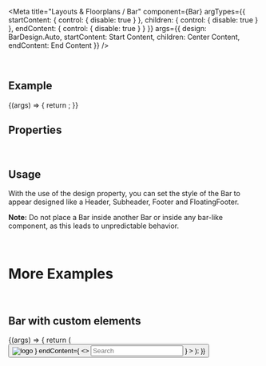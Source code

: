 
<Meta
  title="Layouts & Floorplans / Bar"
  component={Bar}
  argTypes={{
    startContent: { control: { disable: true } },
    children: { control: { disable: true } },
    endContent: { control: { disable: true } }
  }}
  args={{
    design: BarDesign.Auto,
    startContent: <span>Start Content</span>,
    children: <span>Center Content</span>,
    endContent: <span>End Content</span>
  }}
/>

<DocsHeader />

<br />

## Example

<Canvas>
  <Story name="Default">
    {(args) => {
      return <Bar {...args} />;
    }}
  </Story>
</Canvas>

## Properties

<ArgsTable story="." />

<br />

## Usage

With the use of the design property, you can set the style of the Bar to appear designed like a Header, Subheader, Footer and FloatingFooter.

**Note:** Do not place a Bar inside another Bar or inside any bar-like component, as this leads to unpredictable behavior.

<br />

# More Examples

<br />

## Bar with custom elements

<Canvas>
  <Story name="with custom elements">
    {(args) => {
      return (
        <Bar
          {...args}
          startContent={
            <>
              <Button icon="nav-back" design={ButtonDesign.Transparent} />
              <img
                src="https://raw.githubusercontent.com/SAP/ui5-webcomponents-react/master/assets/Logo.png"
                alt="logo"
                style={{ marginLeft: '6px', width: '120px' }}
              />
            </>
          }
          endContent={
            <>
              <Input placeholder="Search" />
              <Link style={{ marginLeft: '6px' }} href="https://github.com/SAP/ui5-webcomponents-react" target="_blank">
                <GitHubLogo />
              </Link>
            </>
          }
        >
          <Title>Bar</Title>
        </Bar>
      );
    }}
  </Story>
</Canvas>
